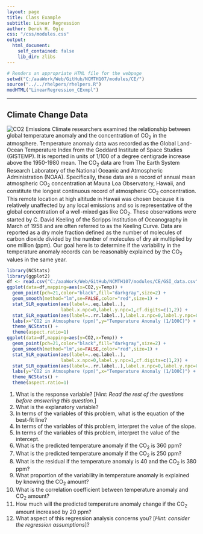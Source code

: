 ```yaml
---
layout: page
title: Class Example
subtitle: Linear Regression
author: Derek H. Ogle
css: "/css/modules.css"
output:
  html_document:
    self_contained: false
    lib_dir: zlibs
---
```


```r
# Renders an appropriate HTML file for the webpage
setwd("C:/aaaWork/Web/GitHub/NCMTH107/modules/CE/")
source("../../rhelpers/rhelpers.R")
modHTML("LinearRegression_CExmpl")
```

----

## Climate Change Data
<img src="http://derekogle.com/NCMTH107/modules/CE/zimgs/CO2.jpg" alt="CO2 Emissions" class="img-right">
Climate researchers examined the relationship between global temperature anomaly and the concentration of CO<sub>2</sub> in the atmosphere. Temperature anomaly data was recorded as the Global Land-Ocean Temperature Index from the Goddard Institute of Space Studies (GISTEMP). It is reported in units of 1/100 of a degree centigrade increase above the 1950-1980 mean. The CO<sub>2</sub> data are from The Earth System Research Laboratory of the National Oceanic and Atmospheric Administration (NOAA). Specifically, these data are a record of annual mean atmospheric CO<sub>2</sub> concentration at Mauna Loa Observatory, Hawaii, and constitute the longest continuous record of atmospheric CO<sub>2</sub> concentration. This remote location at high altitude in Hawaii was chosen because it is relatively unaffected by any local emissions and so is representative of the global concentration of a well-mixed gas like CO<sub>2</sub>. These observations were started by C. David Keeling of the Scripps Institution of Oceanography in March of 1958 and are often referred to as the Keeling Curve. Data are reported as a dry mole fraction defined as the number of molecules of carbon dioxide divided by the number of molecules of dry air multiplied by one million (ppm). Our goal here is to determine if the variability in the temperature anomaly records can be reasonably explained by the CO<sub>2</sub> values in the same year.

```r
library(NCStats)
library(ggplot2)
df <- read.csv("C:/aaaWork/Web/GitHub/NCMTH107/modules/CE/GSI_data.csv")
ggplot(data=df,mapping=aes(x=CO2,y=Temp)) +
  geom_point(pch=21,color="black",fill="darkgray",size=2) +
  geom_smooth(method="lm",se=FALSE,color="red",size=1) +
  stat_SLR_equation(aes(label=..eq.label..),
                    label.x.npc=0,label.y.npc=1,cf.digits=c(1,2)) +
  stat_SLR_equation(aes(label=..rr.label..),label.x.npc=0,label.y.npc=0.90) +
  labs(x="CO2 in Atmosphere (ppm)",y="Temperature Anomaly (1/100C)") +
  theme_NCStats() +
  theme(aspect.ratio=1)
ggplot(data=df,mapping=aes(y=CO2,x=Temp)) +
  geom_point(pch=21,color="black",fill="darkgray",size=2) +
  geom_smooth(method="lm",se=FALSE,color="red",size=1) +
  stat_SLR_equation(aes(label=..eq.label..),
                    label.x.npc=0,label.y.npc=1,cf.digits=c(1,2)) +
  stat_SLR_equation(aes(label=..rr.label..),label.x.npc=0,label.y.npc=0.90) +
  labs(y="CO2 in Atmosphere (ppm)",x="Temperature Anomaly (1/100C)") +
  theme_NCStats() +
  theme(aspect.ratio=1)
```

1. What is the response variable? [*Hint: Read the rest of the questions before answering this question.*]
1. What is the explanatory variable?
1. In terms of the variables of this problem, what is the equation of the best-fit line?
1. In terms of the variables of this problem, interpret the value of the slope.
1. In terms of the variables of this problem, interpret the value of the intercept.
1. What is the predicted temperature anomaly if the CO<sub>2</sub> is 360 ppm?
1. What is the predicted temperature anomaly if the CO<sub>2</sub> is 250 ppm?
1. What is the residual if the temperature anomaly is 40 and the CO<sub>2</sub> is 380 ppm?
1. What proportion of the variability in temperature anomaly is explained by knowing the CO<sub>2</sub> amount?
1. What is the correlation coefficient between temperature anomaly and CO<sub>2</sub> amount?
1. How much will the predicted temperature anomaly change if the CO<sub>2</sub> amount increased by 20 ppm?
1. What aspect of this regression analysis concerns you? [*Hint: consider the regression assumptions*]?
